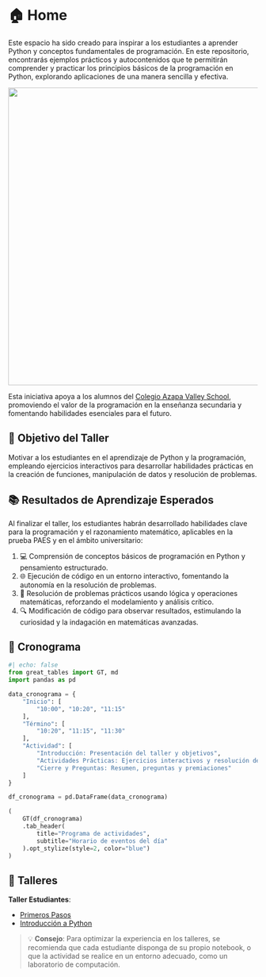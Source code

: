# 🏠 Home


Este espacio ha sido creado para inspirar a los estudiantes a aprender Python y conceptos fundamentales de programación. En este repositorio, encontrarás ejemplos prácticos y autocontenidos que te permitirán comprender y practicar los principios básicos de la programación en Python, explorando aplicaciones de una manera sencilla y efectiva.

<center>
<img src="./images/logo_colegio.png" width="600">
</center>



Esta iniciativa apoya a los alumnos del [Colegio Azapa Valley School](https://azapavalley.cl/), promoviendo el valor de la programación en la enseñanza secundaria y fomentando habilidades esenciales para el futuro.


## 🎯 Objetivo del Taller

Motivar a los estudiantes en el aprendizaje de Python y la programación, empleando ejercicios interactivos para desarrollar habilidades prácticas en la creación de funciones, manipulación de datos y resolución de problemas.

## 📚 Resultados de Aprendizaje Esperados 

Al finalizar el taller, los estudiantes habrán desarrollado habilidades clave para la programación y el razonamiento matemático, aplicables en la prueba PAES y en el ámbito universitario:

1. 💻 Comprensión de conceptos básicos de programación en Python y pensamiento estructurado.
2. 🌐 Ejecución de código en un entorno interactivo, fomentando la autonomía en la resolución de problemas.
3. 🧩 Resolución de problemas prácticos usando lógica y operaciones matemáticas, reforzando el modelamiento y análisis crítico.
4. 🔍 Modificación de código para observar resultados, estimulando la curiosidad y la indagación en matemáticas avanzadas.


## 📅 Cronograma

```python
#| echo: false
from great_tables import GT, md
import pandas as pd

data_cronograma = {
    "Inicio": [
        "10:00", "10:20", "11:15"
    ],
    "Término": [
        "10:20", "11:15", "11:30"
    ],
    "Actividad": [
        "Introducción: Presentación del taller y objetivos", 
        "Actividades Prácticas: Ejercicios interactivos y resolución de problemas", 
        "Cierre y Preguntas: Resumen, preguntas y premiaciones"
    ]
}

df_cronograma = pd.DataFrame(data_cronograma)

(
    GT(df_cronograma)
    .tab_header(
        title="Programa de actividades",
        subtitle="Horario de eventos del día"
    ).opt_stylize(style=2, color="blue")
)
```


## 🚀 Talleres

**Taller Estudiantes**:

 -  [Primeros Pasos](./material/talleres/intro.html)
 -  [Introducción a Python](./material/talleres/taller_1.html)


> 💡 **Consejo**: Para optimizar la experiencia en los talleres, se recomienda que cada estudiante disponga de su propio notebook, o que la actividad se realice en un entorno adecuado, como un laboratorio de computación.
